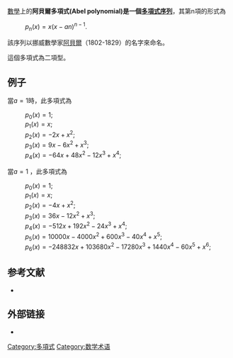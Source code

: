 [[数学|數學]]上的'''阿貝爾多項式(Abel polynomial)是一個[[多項式序列|多項式序列]]'''，其第n項的形式為

: <math>p_n(x)=x(x-an)^{n-1}. </math>

該序列以挪威數學家[[尼尔斯·阿贝尔|阿貝爾]]（1802-1829）的名字來命名。

這個多項式為二項型。

== 例子 ==
當<math>a = 1</math>時，此多項式為{{OEIS|A137452}} 

: <math>p_0(x)=1;</math>
: <math>p_1(x)=x;</math>
: <math>p_2(x)=-2x+x^2;</math>
: <math>p_3(x)=9x-6x^2+x^3;</math>
: <math>p_4(x)=-64x +48x^2-12x^3+x^4;</math>

當<math>a = 1</math> ，此多項式為

: <math>p_0(x)=1;</math>
: <math>p_1(x)=x;</math>
: <math>p_2(x)=-4x+x^2;</math>
: <math>p_3(x)=36x-12x^2+x^3;</math>
: <math>p_4(x)=-512x +192x^2-24x^3+x^4;</math>
: <math>p_5(x)=10000x-4000x^2+600x^3-40x^4+x^5;</math>
: <math>p_6(x)=-248832x+103680x^2-17280x^3+1440x^4-60x^5+x^6;</math>

== 参考文献 ==

* {{Cite journal|title=All Polynomials of Binomial Type Are Represented by Abel Polynomials|url=http://www.numdam.org/item?id=ASNSP_1997_4_25_3-4_731_0|last=Rota|first=Gian-Carlo|last2=Shen|first2=Jianhong|journal=Annali della Scuola Normale Superiore di Pisa - Classe di Scienze Sér. 4|issue=3–4|year=1997|volume=25|pages=731–738|mr=1655539|zbl=1003.05011|last3=Taylor|first3=Brian D.|access-date=2021-01-30|archive-date=2021-02-08|archive-url=https://web.archive.org/web/20210208010047/http://www.numdam.org/item/?id=ASNSP_1997_4_25_3-4_731_0|dead-url=no}}

== 外部链接 ==

* {{MathWorld|urlname=AbelPolynomial|title=Abel Polynomial}}



[[Category:多項式|Category:多項式]]
[[Category:数学术语|Category:数学术语]]
{{math-stub}}